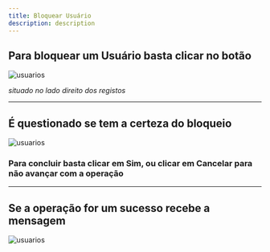 ```yaml
---
title: Bloquear Usuário
description: description
---
```


## Para bloquear um Usuário basta clicar no botão

![usuarios](./images/botao-bloquear.png "usuarios")

_situado no lado direito dos registos_

---

## É questionado se tem a certeza do bloqueio

![usuarios](./images/questao-bloquear.png "usuarios")

### Para concluir basta clicar em **Sim**, ou clicar em **Cancelar** para não avançar com a operação

---

## Se a operação for um sucesso recebe a mensagem

![usuarios](./images/sucesso-bloquear.png "usuarios")
